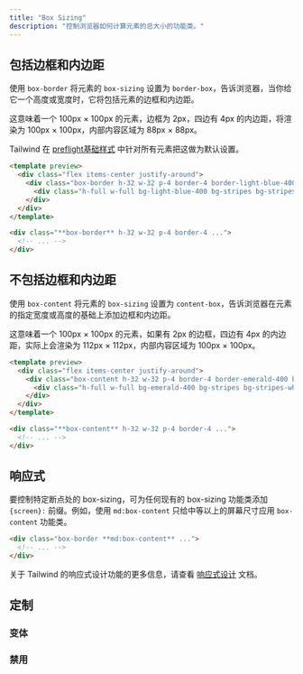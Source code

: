 ```yaml
---
title: "Box Sizing"
description: "控制浏览器如何计算元素的总大小的功能类。"
---
```




<!-- ## Include borders and padding -->
## 包括边框和内边距

<!-- Use `box-border` to set an element's `box-sizing` to `border-box`, telling the browser to include the element's borders and padding when you give it a height or width. -->
使用 `box-border` 将元素的 `box-sizing` 设置为 `border-box`，告诉浏览器，当你给它一个高度或宽度时，它将包括元素的边框和内边距。

<!-- This means a 100px &times; 100px element with a 2px border and 4px of padding on all sides will be rendered as 100px &times; 100px, with an internal content area of 88px &times; 88px. -->
这意味着一个 100px &times; 100px 的元素，边框为 2px，四边有 4px 的内边距，将渲染为 100px &times; 100px，内部内容区域为 88px &times; 88px。

<!-- Tailwind makes this the default for all elements in our [preflight base styles](/docs/preflight). -->
Tailwind 在 [preflight基础样式](/docs/preflight) 中针对所有元素把这做为默认设置。

```html lightBlue
<template preview>
  <div class="flex items-center justify-around">
    <div class="box-border h-32 w-32 p-4 border-4 border-light-blue-400 bg-light-blue-200 rounded-md">
      <div class="h-full w-full bg-light-blue-400 bg-stripes bg-stripes-white"></div>
    </div>
  </div>
</template>

<div class="**box-border** h-32 w-32 p-4 border-4 ...">
  <!-- ... -->
</div>
```

<!-- ## Exclude borders and padding -->
## 不包括边框和内边距

<!-- Use `box-content` to set an element's `box-sizing` to `content-box`, telling the browser to add borders and padding on top of the element's specified width or height. -->
使用 `box-content` 将元素的 `box-sizing` 设置为 `content-box`，告诉浏览器在元素的指定宽度或高度的基础上添加边框和内边距。

<!-- This means a 100px &times; 100px element with a 2px border and 4px of padding on all sides will actually be rendered as 112px &times; 112px, with an internal content area of 100px &times; 100px. -->
这意味着一个 100px &times; 100px 的元素，如果有 2px 的边框，四边有 4px 的内边距，实际上会渲染为 112px &times; 112px，内部内容区域为 100px &times; 100px。

```html emerald
<template preview>
  <div class="flex items-center justify-around">
    <div class="box-content h-32 w-32 p-4 border-4 border-emerald-400 bg-emerald-200 rounded-md">
      <div class="h-full w-full bg-emerald-400 bg-stripes bg-stripes-white"></div>
    </div>
  </div>
</template>

<div class="**box-content** h-32 w-32 p-4 border-4 ...">
  <!-- ... -->
</div>
```

<!-- ## Responsive -->
## 响应式

<!-- To control the box-sizing at a specific breakpoint, add a `{screen}:` prefix to any existing box-sizing utility. For example, use `md:box-content` to apply the `box-content` utility at only medium screen sizes and above. -->
要控制特定断点处的 box-sizing，可为任何现有的 box-sizing 功能类添加 `{screen}:` 前缀。例如，使用 `md:box-content` 只给中等以上的屏幕尺寸应用 `box-content` 功能类。

```html
<div class="box-border **md:box-content** ...">
  <!-- ... -->
</div>
```

<!-- For more information about Tailwind's responsive design features, check out the [Responsive Design](/docs/responsive-design) documentation. -->
关于 Tailwind 的响应式设计功能的更多信息，请查看 [响应式设计](/docs/responsive-design) 文档。

## 定制

### 变体

<Variants plugin="boxSizing" name="box-sizing" />

### 禁用

<Disabling plugin="boxSizing" name="box-sizing" />

